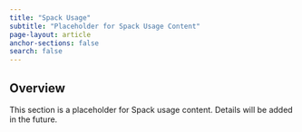 ```yaml
---
title: "Spack Usage"
subtitle: "Placeholder for Spack Usage Content"
page-layout: article
anchor-sections: false
search: false
---
```


## Overview

This section is a placeholder for Spack usage content. Details will be added in the future.